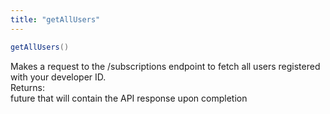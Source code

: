 ```yaml
---
title: "getAllUsers"
---
```

```java java
getAllUsers()

```

Makes a request to the /subscriptions endpoint to fetch all users registered with your developer ID.  
Returns:  
future that will contain the API response upon completion




